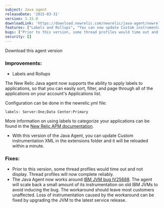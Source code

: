 ```yaml
---
subject: Java agent
releaseDate: '2015-03-31'
version: 3.15.0
downloadLink: 'https://download.newrelic.com/newrelic/java-agent/newrelic-agent/3.15.0/'
features: ["Labels and Rollups", "You can now update Custom instrumentation XML in the extensions folder and it will be reloaded within a minute"]
bugs: ["Prior to this version, some thread profiles would time out and not display", "The Java Agent now works around IBM JVM bug IV25688"]
security: []
---
```


<ButtonGroup>
  <ButtonLink
    role="button"
    to="https://download.newrelic.com/newrelic/java-agent/newrelic-agent/3.15.0/"
    variant="primary"
  >
    Download this agent version
  </ButtonLink>
</ButtonGroup>

### Improvements:

* Labels and Rollups

The New Relic Java agent now supports the ability to apply labels to applications, so that you can easily sort, filter, and page through all of the applications on your account's Applications list.

Configuration can be done in the newrelic.yml file:

```
labels: Server:One;Data Center:Primary
```

More information on using labels to categorize your applications can be found in the [New Relic APM documentation](/docs/apm/new-relic-apm/maintenance/labels-categories-organizing-your-apps-servers).

* With this version of the Java Agent, you can update Custom instrumentation XML in the extensions folder and it will be reloaded within a minute.

### Fixes:

* Prior to this version, some thread profiles would time out and not display. Thread profiles will now complete reliably.
* The Java Agent now works around [IBM JVM bug IV25688](http://www-01.ibm.com/support/docview.wss?uid=swg1IV25688). The agent will scale back a small amount of its instrumentation on old IBM JVMs to avoid inducing the bug. The workaround should leave most customers unaffected. Loss of instrumentation caused by the workaround can be fixed by upgrading the JVM to the latest service release.
